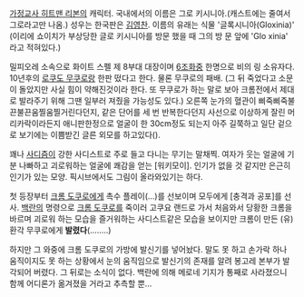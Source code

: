 [[가정교사 히트맨 리본]]의 캐릭터. 국내에서의 이름은 그로 키시니아.(캐스트에는 줄여서 그로라고만 나옴.) 성우는 한국판은 [[김영찬]].
이름의 유래는 식물 '글록시니아(Gloxinia)'
(이리에 쇼이치가 부상당한 글로 키시니아를 방문 했을 때 그의 방 문 앞에 'Glo xinia' 라고 적혀있다.)

밀피오레 소속으로 화이트 스펠 제 8부대 대장이며 [[6조화]]중 한명으로 비의 링 소유자다. 10년후의 [[로쿠도 무쿠로]]랑 한판 떴다고 한다. 물론 무쿠로의 패배. (그 뒤 죽었다고 소문이 돌았지만 사실 힘이 약해진것이라 한다. 또 무쿠로가 하는 말로 보아 크롬전에서 제대로 발라주기 위해 그땐 일부러 져줬을 가능성도 있다.)
오른쪽 눈가의 혈관이 삐죽삐죽불끈불끈움찔움찔거린다던지, 같은 단어를 세 번 반복한다던지 사선으로 이상하게 잘린 머리카락이라든지 애니판한정으로 얼굴이 한 30cm정도 되는지 아주 길쭉하고 일단 겉으로 보기에는 이쁨받긴 글른 외모를 하고있다().

꽤나 [[사디즘]]이 강한 사디스트로 주로 들고 다니는 무기는 말채찍. 여자가 웃는 얼굴에 기분 나빠하고 괴로워하는 얼굴에 쾌감을 얻는 [워키모이]. 인기가 없을 것 같지만 은근히 인기가 있는 모양. 픽시브에서도 그림이 올라와있기는 하다.

첫 등장부터 [[크롬 도쿠로]]에게 촉수 플레이(...)를 선보이며 모두에게 [충격과 공포]를 선사. [[백란]]의 명령으로 [[크롬 도쿠로]]를 죽이러 고쿠요 랜드로 가서 처음와서 당황한 크롬을 바르며 괴로워 하는 모습을 즐거워하는 사디스트같은 모습을 보이지만 크롬이 만든 (유)환각 무쿠로에게 '''발렸다'''(........)

하지만 그 와중에 크롬 도쿠로의 가방에 발신기를 넣어놨다. 말도 못 하고 손가락 하나 움직이지도 못 하는 상황에서 눈의 움직임으로 발신기의 존재를 알려 봉고레 본부가 발각되어 버렸다. 그 뒤로는 소식이 없다. 백란에 의해 메로네 기지가 통째로 사라졌으니 함께 어디론가 옮겨졌을 거라고 추측할 뿐...
